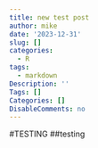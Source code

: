 ```yaml
---
title: new test post
author: mike
date: '2023-12-31'
slug: []
categories:
  - R
tags:
  - markdown
Description: ''
Tags: []
Categories: []
DisableComments: no
---
```


#TESTING
##testing